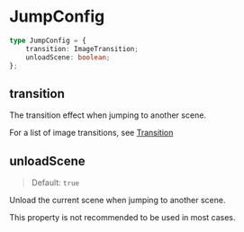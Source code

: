 # JumpConfig

```ts
type JumpConfig = {
    transition: ImageTransition;
    unloadScene: boolean;
};
```

## transition

The transition effect when jumping to another scene.

For a list of image transitions, see [Transition](../animation/transition)

## unloadScene

> Default: `true`

Unload the current scene when jumping to another scene.

This property is not recommended to be used in most cases. 

